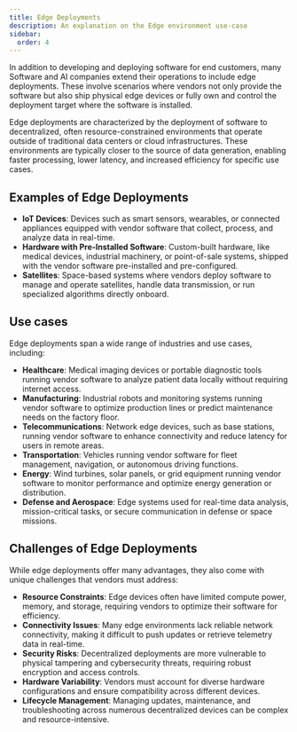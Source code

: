 ```yaml
---
title: Edge Deployments
description: An explanation on the Edge environment use-case
sidebar:
  order: 4
---
```


In addition to developing and deploying software for end customers, many Software and AI companies extend their operations to include edge deployments. These involve scenarios where vendors not only provide the software but also ship physical edge devices or fully own and control the deployment target where the software is installed.

Edge deployments are characterized by the deployment of software to decentralized, often resource-constrained environments that operate outside of traditional data centers or cloud infrastructures. These environments are typically closer to the source of data generation, enabling faster processing, lower latency, and increased efficiency for specific use cases.

## Examples of Edge Deployments

- **IoT Devices**: Devices such as smart sensors, wearables, or connected appliances equipped with vendor software that collect, process, and analyze data in real-time.
- **Hardware with Pre-Installed Software**: Custom-built hardware, like medical devices, industrial machinery, or point-of-sale systems, shipped with the vendor software pre-installed and pre-configured.
- **Satellites**: Space-based systems where vendors deploy software to manage and operate satellites, handle data transmission, or run specialized algorithms directly onboard.

## Use cases

Edge deployments span a wide range of industries and use cases, including:

- **Healthcare**: Medical imaging devices or portable diagnostic tools running vendor software to analyze patient data locally without requiring internet access.
- **Manufacturing**: Industrial robots and monitoring systems running vendor software to optimize production lines or predict maintenance needs on the factory floor.
- **Telecommunications**: Network edge devices, such as base stations, running vendor software to enhance connectivity and reduce latency for users in remote areas.
- **Transportation**: Vehicles running vendor software for fleet management, navigation, or autonomous driving functions.
- **Energy**: Wind turbines, solar panels, or grid equipment running vendor software to monitor performance and optimize energy generation or distribution.
- **Defense and Aerospace**: Edge systems used for real-time data analysis, mission-critical tasks, or secure communication in defense or space missions.

## Challenges of Edge Deployments

While edge deployments offer many advantages, they also come with unique challenges that vendors must address:

- **Resource Constraints**: Edge devices often have limited compute power, memory, and storage, requiring vendors to optimize their software for efficiency.
- **Connectivity Issues**: Many edge environments lack reliable network connectivity, making it difficult to push updates or retrieve telemetry data in real-time.
- **Security Risks**: Decentralized deployments are more vulnerable to physical tampering and cybersecurity threats, requiring robust encryption and access controls.
- **Hardware Variability**: Vendors must account for diverse hardware configurations and ensure compatibility across different devices.
- **Lifecycle Management**: Managing updates, maintenance, and troubleshooting across numerous decentralized devices can be complex and resource-intensive.
